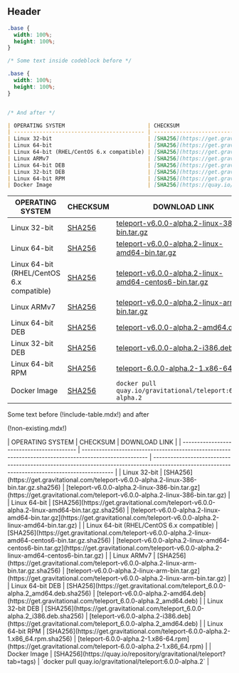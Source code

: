 ## Header

```css
.base {
  width: 100%;
  height: 100%;
}

```

```css
/* Some text inside codeblock before */

.base {
  width: 100%;
  height: 100%;
}


/* And after */
```

```md
| OPERATING SYSTEM                          | CHECKSUM                                                                                              | DOWNLOAD LINK                                                                                                                                  |
| ----------------------------------------- | ----------------------------------------------------------------------------------------------------- | ---------------------------------------------------------------------------------------------------------------------------------------------- |
| Linux 32-bit                              | [SHA256](https://get.gravitational.com/teleport-v6.0.0-alpha.2-linux-386-bin.tar.gz.sha256)           | [teleport-v6.0.0-alpha.2-linux-386-bin.tar.gz](https://get.gravitational.com/teleport-v6.0.0-alpha.2-linux-386-bin.tar.gz)                     |
| Linux 64-bit                              | [SHA256](https://get.gravitational.com/teleport-v6.0.0-alpha.2-linux-amd64-bin.tar.gz.sha256)         | [teleport-v6.0.0-alpha.2-linux-amd64-bin.tar.gz](https://get.gravitational.com/teleport-v6.0.0-alpha.2-linux-amd64-bin.tar.gz)                 |
| Linux 64-bit (RHEL/CentOS 6.x compatible) | [SHA256](https://get.gravitational.com/teleport-v6.0.0-alpha.2-linux-amd64-centos6-bin.tar.gz.sha256) | [teleport-v6.0.0-alpha.2-linux-amd64-centos6-bin.tar.gz](https://get.gravitational.com/teleport-v6.0.0-alpha.2-linux-amd64-centos6-bin.tar.gz) |
| Linux ARMv7                               | [SHA256](https://get.gravitational.com/teleport-v6.0.0-alpha.2-linux-arm-bin.tar.gz.sha256)           | [teleport-v6.0.0-alpha.2-linux-arm-bin.tar.gz](https://get.gravitational.com/teleport-v6.0.0-alpha.2-linux-arm-bin.tar.gz)                     |
| Linux 64-bit DEB                          | [SHA256](https://get.gravitational.com/teleport_6.0.0-alpha.2_amd64.deb.sha256)                       | [teleport-v6.0.0-alpha.2-amd64.deb](https://get.gravitational.com/teleport_6.0.0-alpha.2_amd64.deb)                                            |
| Linux 32-bit DEB                          | [SHA256](https://get.gravitational.com/teleport_6.0.0-alpha.2_i386.deb.sha256)                        | [teleport-v6.0.0-alpha.2-i386.deb](https://get.gravitational.com/teleport_6.0.0-alpha.2_amd64.deb)                                             |
| Linux 64-bit RPM                          | [SHA256](https://get.gravitational.com/teleport-6.0.0-alpha.2-1.x86_64.rpm.sha256)                    | [teleport-6.0.0-alpha.2-1.x86-64.rpm](https://get.gravitational.com/teleport-6.0.0-alpha.2-1.x86_64.rpm)                                       |
| Docker Image                              | [SHA256](https://quay.io/repository/gravitational/teleport?tab=tags)                                  | `docker pull quay.io/gravitational/teleport:6.0.0-alpha.2`                                                                                     |
```

| OPERATING SYSTEM                          | CHECKSUM                                                                                              | DOWNLOAD LINK                                                                                                                                  |
| ----------------------------------------- | ----------------------------------------------------------------------------------------------------- | ---------------------------------------------------------------------------------------------------------------------------------------------- |
| Linux 32-bit                              | [SHA256](https://get.gravitational.com/teleport-v6.0.0-alpha.2-linux-386-bin.tar.gz.sha256)           | [teleport-v6.0.0-alpha.2-linux-386-bin.tar.gz](https://get.gravitational.com/teleport-v6.0.0-alpha.2-linux-386-bin.tar.gz)                     |
| Linux 64-bit                              | [SHA256](https://get.gravitational.com/teleport-v6.0.0-alpha.2-linux-amd64-bin.tar.gz.sha256)         | [teleport-v6.0.0-alpha.2-linux-amd64-bin.tar.gz](https://get.gravitational.com/teleport-v6.0.0-alpha.2-linux-amd64-bin.tar.gz)                 |
| Linux 64-bit (RHEL/CentOS 6.x compatible) | [SHA256](https://get.gravitational.com/teleport-v6.0.0-alpha.2-linux-amd64-centos6-bin.tar.gz.sha256) | [teleport-v6.0.0-alpha.2-linux-amd64-centos6-bin.tar.gz](https://get.gravitational.com/teleport-v6.0.0-alpha.2-linux-amd64-centos6-bin.tar.gz) |
| Linux ARMv7                               | [SHA256](https://get.gravitational.com/teleport-v6.0.0-alpha.2-linux-arm-bin.tar.gz.sha256)           | [teleport-v6.0.0-alpha.2-linux-arm-bin.tar.gz](https://get.gravitational.com/teleport-v6.0.0-alpha.2-linux-arm-bin.tar.gz)                     |
| Linux 64-bit DEB                          | [SHA256](https://get.gravitational.com/teleport_6.0.0-alpha.2_amd64.deb.sha256)                       | [teleport-v6.0.0-alpha.2-amd64.deb](https://get.gravitational.com/teleport_6.0.0-alpha.2_amd64.deb)                                            |
| Linux 32-bit DEB                          | [SHA256](https://get.gravitational.com/teleport_6.0.0-alpha.2_i386.deb.sha256)                        | [teleport-v6.0.0-alpha.2-i386.deb](https://get.gravitational.com/teleport_6.0.0-alpha.2_amd64.deb)                                             |
| Linux 64-bit RPM                          | [SHA256](https://get.gravitational.com/teleport-6.0.0-alpha.2-1.x86_64.rpm.sha256)                    | [teleport-6.0.0-alpha.2-1.x86-64.rpm](https://get.gravitational.com/teleport-6.0.0-alpha.2-1.x86_64.rpm)                                       |
| Docker Image                              | [SHA256](https://quay.io/repository/gravitational/teleport?tab=tags)                                  | `docker pull quay.io/gravitational/teleport:6.0.0-alpha.2`                                                                                     |

Some text before (!include-table.mdx!) and after

(!non-existing.mdx!)

<Tabs>
  <TabItem label="Include inside tab">
    | OPERATING SYSTEM                          | CHECKSUM                                                                                              | DOWNLOAD LINK                                                                                                                                  |
    | ----------------------------------------- | ----------------------------------------------------------------------------------------------------- | ---------------------------------------------------------------------------------------------------------------------------------------------- |
    | Linux 32-bit                              | [SHA256](https://get.gravitational.com/teleport-v6.0.0-alpha.2-linux-386-bin.tar.gz.sha256)           | [teleport-v6.0.0-alpha.2-linux-386-bin.tar.gz](https://get.gravitational.com/teleport-v6.0.0-alpha.2-linux-386-bin.tar.gz)                     |
    | Linux 64-bit                              | [SHA256](https://get.gravitational.com/teleport-v6.0.0-alpha.2-linux-amd64-bin.tar.gz.sha256)         | [teleport-v6.0.0-alpha.2-linux-amd64-bin.tar.gz](https://get.gravitational.com/teleport-v6.0.0-alpha.2-linux-amd64-bin.tar.gz)                 |
    | Linux 64-bit (RHEL/CentOS 6.x compatible) | [SHA256](https://get.gravitational.com/teleport-v6.0.0-alpha.2-linux-amd64-centos6-bin.tar.gz.sha256) | [teleport-v6.0.0-alpha.2-linux-amd64-centos6-bin.tar.gz](https://get.gravitational.com/teleport-v6.0.0-alpha.2-linux-amd64-centos6-bin.tar.gz) |
    | Linux ARMv7                               | [SHA256](https://get.gravitational.com/teleport-v6.0.0-alpha.2-linux-arm-bin.tar.gz.sha256)           | [teleport-v6.0.0-alpha.2-linux-arm-bin.tar.gz](https://get.gravitational.com/teleport-v6.0.0-alpha.2-linux-arm-bin.tar.gz)                     |
    | Linux 64-bit DEB                          | [SHA256](https://get.gravitational.com/teleport_6.0.0-alpha.2_amd64.deb.sha256)                       | [teleport-v6.0.0-alpha.2-amd64.deb](https://get.gravitational.com/teleport_6.0.0-alpha.2_amd64.deb)                                            |
    | Linux 32-bit DEB                          | [SHA256](https://get.gravitational.com/teleport_6.0.0-alpha.2_i386.deb.sha256)                        | [teleport-v6.0.0-alpha.2-i386.deb](https://get.gravitational.com/teleport_6.0.0-alpha.2_amd64.deb)                                             |
    | Linux 64-bit RPM                          | [SHA256](https://get.gravitational.com/teleport-6.0.0-alpha.2-1.x86_64.rpm.sha256)                    | [teleport-6.0.0-alpha.2-1.x86-64.rpm](https://get.gravitational.com/teleport-6.0.0-alpha.2-1.x86_64.rpm)                                       |
    | Docker Image                              | [SHA256](https://quay.io/repository/gravitational/teleport?tab=tags)                                  | `docker pull quay.io/gravitational/teleport:6.0.0-alpha.2`                                                                                     |
  </TabItem>
</Tabs>
